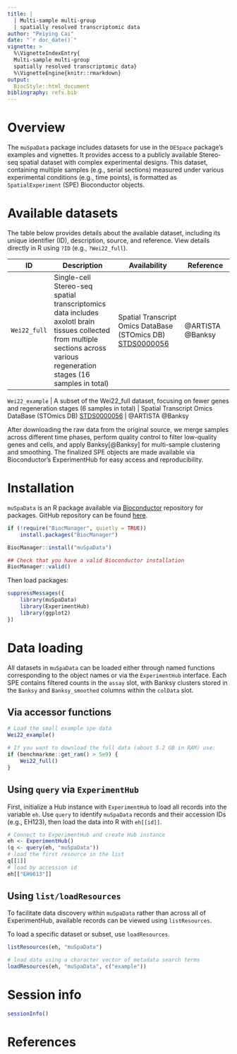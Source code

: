 ```yaml
---
title: |
  | Multi-sample multi-group
  | spatially resolved transcriptomic data
author: "Peiying Cai"
date: "`r doc_date()`"
vignette: >
  %\VignetteIndexEntry{
  Multi-sample multi-group 
  spatially resolved transcriptomic data}
  %\VignetteEngine{knitr::rmarkdown}
output: 
  BiocStyle::html_document
bibliography: refs.bib
---
```


# Overview

The `muSpaData` package includes datasets for use in the `DESpace`
package's examples and vignettes. It provides access to a publicly available Stereo-seq spatial dataset with complex experimental designs. This dataset, containing multiple samples (e.g., serial sections) measured under various experimental conditions (e.g., time points), is formatted as `SpatialExperiment` (SPE) Bioconductor objects. 

# Available datasets

The table below provides details about the available dataset, including its unique identifier (ID), description, source, and reference. View details directly in R using `?ID` (e.g., `?Wei22_full`).

ID | Description | Availability | Reference
---|-------------|--------------|----------
`Wei22_full` | Single-cell Stereo-seq spatial transcriptomics data includes axolotl brain tissues collected from multiple sections across various regeneration stages (16 samples in total) | Spatial Transcript Omics DataBase (STOmics DB) [STDS0000056](https://db.cngb.org/stomics/datasets/STDS0000056/data) | @ARTISTA @Banksy

`Wei22_example` | A subset of the Wei22_full dataset, focusing on fewer genes and regeneration stages (6 samples in total) | Spatial Transcript Omics DataBase (STOmics DB) [STDS0000056](https://db.cngb.org/stomics/datasets/STDS0000056/data) | @ARTISTA @Banksy

After downloading the raw data from the original source, we merge samples across different time phases, perform quality control to filter low-quality genes and cells, and apply Banksy[@Banksy] for multi-sample clustering and smoothing. The finalized SPE objects are made available via Bioconductor's ExperimentHub for easy access and reproducibility.

# Installation

`muSpaData` is an R package available via
[Bioconductor](http://bioconductor.org/) repository for packages. GitHub
repository can be found
[here](https://github.com/peicai/muSpaData).

```r
if (!require("BiocManager", quietly = TRUE))
    install.packages("BiocManager")

BiocManager::install("muSpaData")

## Check that you have a valid Bioconductor installation
BiocManager::valid()
```

Then load packages:

```r
suppressMessages({
    library(muSpaData)
    library(ExperimentHub)
    library(ggplot2)
})
```

# Data loading

All datasets in `muSpaData` can be loaded either through named functions corresponding to the object names or via the `ExperimentHub` interface. Each SPE contains filtered counts in the `assay` slot, with Banksy clusters stored in the `Banksy` and `Banksy_smoothed` columns within the `colData` slot.

## Via accessor functions

```r
# Load the small example spe data
Wei22_example()

# If you want to download the full data (about 5.2 GB in RAM) use:
if (benchmarkme::get_ram() > 5e9) {
    Wei22_full()
}
```

## Using `query` via `ExperimentHub`

First, initialize a Hub instance with `ExperimentHub` to load all records into the variable `eh`. Use `query` to identify `muSpaData` records and their accession IDs (e.g., EH123), then load the data into R with `eh[[id]]`.

```r
# Connect to ExperimentHub and create Hub instance
eh <- ExperimentHub()
(q <- query(eh, "muSpaData"))
# load the first resource in the list
q[[1]]  
# load by accession id
eh[["EH9613"]]
```

## Using `list/loadResources`

To facilitate data discovery within `muSpaData` 
rather than across all of ExperimentHub, 
available records can be viewed using `listResources`.

To load a specific dataset or subset, use `loadResources`. 

```r
listResources(eh, "muSpaData")

# load data using a character vector of metadata search terms 
loadResources(eh, "muSpaData", c("example"))
```

# Session info
```r
sessionInfo()
```

# References
